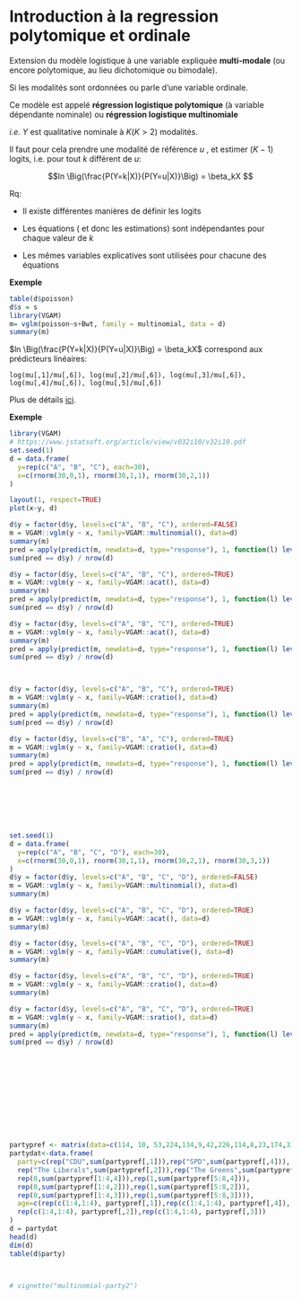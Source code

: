 


# Introduction à la regression polytomique et ordinale

Extension du modèle logistique à une variable expliquée **multi-modale** (ou encore polytomique, au lieu dichotomique ou bimodale).

Si les modalités sont ordonnées ou parle d’une variable ordinale. 

Ce modèle est appelé **régression logistique polytomique** (à variable dépendante nominale) ou **régression logistique multinomiale**

*i.e.*  $Y$ est qualitative nominale à $K (K > 2)$ modalités. 

Il faut pour cela prendre une modalité de référence $u$ , et estimer $(K-1)$ logits, i.e. pour tout $k$ différent de $u$:


$$ln \Big(\frac{P(Y=k|X)}{P(Y=u|X)}\Big) = \beta_kX $$

Rq:

- Il existe différentes manières de définir les logits

- Les équations ( et donc les estimations) sont indépendantes pour chaque valeur de $k$

- Les mêmes variables explicatives sont utilisées pour chacune des équations

**Exemple**

```r
table(d$poisson)
d$s = s
library(VGAM)
m= vglm(poisson~s+Bwt, family = multinomial, data = d)
summary(m)
```

$ln \Big(\frac{P(Y=k|X)}{P(Y=u|X)}\Big) = \beta_kX$ correspond aux prédicteurs linéaires:

`log(mu[,1]/mu[,6]), log(mu[,2]/mu[,6]), log(mu[,3]/mu[,6]), log(mu[,4]/mu[,6]), log(mu[,5]/mu[,6])`



Plus de détails [ici](http://wikistat.fr/pdf/st-m-modlin-reglog.pdf).




**Exemple**


```r
library(VGAM)
# https://www.jstatsoft.org/article/view/v032i10/v32i10.pdf
set.seed(1)
d = data.frame(
  y=rep(c("A", "B", "C"), each=30),
  x=c(rnorm(30,0,1), rnorm(30,1,1), rnorm(30,2,1))
)

layout(1, respect=TRUE)
plot(x~y, d)

d$y = factor(d$y, levels=c("A", "B", "C"), ordered=FALSE)
m = VGAM::vglm(y ~ x, family=VGAM::multinomial(), data=d)
summary(m)
pred = apply(predict(m, newdata=d, type="response"), 1, function(l) levels(d$y)[which(l==max(l))])
sum(pred == d$y) / nrow(d)

d$y = factor(d$y, levels=c("A", "B", "C"), ordered=TRUE)
m = VGAM::vglm(y ~ x, family=VGAM::acat(), data=d)
summary(m)
pred = apply(predict(m, newdata=d, type="response"), 1, function(l) levels(d$y)[which(l==max(l))])
sum(pred == d$y) / nrow(d)

d$y = factor(d$y, levels=c("A", "B", "C"), ordered=TRUE)
m = VGAM::vglm(y ~ x, family=VGAM::acat(), data=d)
summary(m)
pred = apply(predict(m, newdata=d, type="response"), 1, function(l) levels(d$y)[which(l==max(l))])
sum(pred == d$y) / nrow(d)



d$y = factor(d$y, levels=c("A", "B", "C"), ordered=TRUE)
m = VGAM::vglm(y ~ x, family=VGAM::cratio(), data=d)
summary(m)
pred = apply(predict(m, newdata=d, type="response"), 1, function(l) levels(d$y)[which(l==max(l))])
sum(pred == d$y) / nrow(d)

d$y = factor(d$y, levels=c("B", "A", "C"), ordered=TRUE)
m = VGAM::vglm(y ~ x, family=VGAM::cratio(), data=d)
summary(m)
pred = apply(predict(m, newdata=d, type="response"), 1, function(l) levels(d$y)[which(l==max(l))])
sum(pred == d$y) / nrow(d)







set.seed(1)
d = data.frame(
  y=rep(c("A", "B", "C", "D"), each=30),
  x=c(rnorm(30,0,1), rnorm(30,1,1), rnorm(30,2,1), rnorm(30,3,1))
)
d$y = factor(d$y, levels=c("A", "B", "C", "D"), ordered=FALSE)
m = VGAM::vglm(y ~ x, family=VGAM::multinomial(), data=d)
summary(m)

d$y = factor(d$y, levels=c("A", "B", "C", "D"), ordered=TRUE)
m = VGAM::vglm(y ~ x, family=VGAM::acat(), data=d)
summary(m)

d$y = factor(d$y, levels=c("A", "B", "C", "D"), ordered=TRUE)
m = VGAM::vglm(y ~ x, family=VGAM::cumulative(), data=d)
summary(m)

d$y = factor(d$y, levels=c("A", "B", "C", "D"), ordered=TRUE)
m = VGAM::vglm(y ~ x, family=VGAM::cratio(), data=d)
summary(m)

d$y = factor(d$y, levels=c("A", "B", "C", "D"), ordered=TRUE)
m = VGAM::vglm(y ~ x, family=VGAM::sratio(), data=d)
summary(m)
pred = apply(predict(m, newdata=d, type="response"), 1, function(l) levels(d$y)[which(l==max(l))])
sum(pred == d$y) / nrow(d)












partypref <- matrix(data=c(114, 10, 53,224,134,9,42,226,114,8,23,174,339,30,13, + 414,42,5,44,161,88,10, 60,171,90,8,31,168,413,23,14,375), nrow=8, byrow=TRUE)
partydat<-data.frame(
  party=c(rep("CDU",sum(partypref[,1])),rep("SPD",sum(partypref[,4])),
  rep("The Liberals",sum(partypref[,2])),rep("The Greens",sum(partypref[,3]))), sex=c(rep(0,sum(partypref[1:4,1])),rep(1,sum(partypref[5:8,1])),
  rep(0,sum(partypref[1:4,4])),rep(1,sum(partypref[5:8,4])),
  rep(0,sum(partypref[1:4,2])),rep(1,sum(partypref[5:8,2])),
  rep(0,sum(partypref[1:4,3])),rep(1,sum(partypref[5:8,3]))),
  age=c(rep(c(1:4,1:4), partypref[,1]),rep(c(1:4,1:4), partypref[,4]),
  rep(c(1:4,1:4), partypref[,2]),rep(c(1:4,1:4), partypref[,3]))
)
d = partydat
head(d)
dim(d) 
table(d$party)



# vignette("multinomial-party2")









```
